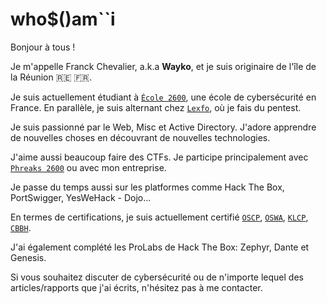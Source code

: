 # who$()am``i

Bonjour à tous !

Je m'appelle Franck Chevalier, a.k.a **Wayko**, et je suis originaire de l'île de la Réunion 🇷🇪 🇫🇷.

Je suis actuellement étudiant à [`École 2600`](https://ecole2600.com/), une école de cybersécurité en France. 
En parallèle, je suis alternant chez [`Lexfo`](https://lexfo.fr/), où je fais du pentest.

Je suis passionné par le Web, Misc et Active Directory. J'adore apprendre de nouvelles choses en découvrant de nouvelles technologies.

J'aime aussi beaucoup faire des CTFs. Je participe principalement avec [`Phreaks 2600`](https://www.phreaks2600.fr/) ou avec mon entreprise.

Je passe du temps aussi sur les platformes comme Hack The Box, PortSwigger, YesWeHack - Dojo...

En termes de certifications, je suis actuellement certifié [`OSCP`](https://www.credential.net/8610ffb8-8dcc-45b6-99b6-ed5a62e7f6f2), [`OSWA`](https://www.credential.net/b9a2f97f-657f-4272-b1d5-ef1722a38d78), [`KLCP`](https://www.credential.net/e81fe53b-5ed9-432c-bea2-9c42378d9e0d), [`CBBH`](https://www.credly.com/badges/88204141-250d-41f7-b16d-154e584f4467).

J'ai également complété les ProLabs de Hack The Box: Zephyr, Dante et Genesis.

Si vous souhaitez discuter de cybersécurité ou de n'importe lequel des articles/rapports que j'ai écrits, n'hésitez pas à me contacter.